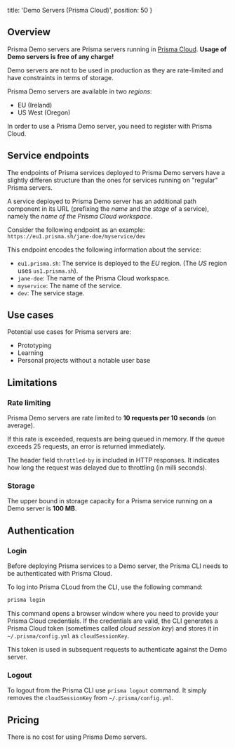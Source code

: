 
  title: 'Demo Servers (Prisma Cloud)',
  position: 50
}

## Overview

Prisma Demo servers are Prisma servers running in [Prisma Cloud](https://www.prisma.io/cloud/). **Usage of Demo servers is free of any charge!**

<Warning>

Demo servers are not to be used in production as they are rate-limited and have constraints in terms of storage.

</Warning>

Prisma Demo servers are available in two _regions_:

- EU (Ireland)
- US West (Oregon)

In order to use a Prisma Demo server, you need to register with Prisma Cloud.

## Service endpoints

The endpoints of Prisma services deployed to Prisma Demo servers have a slightly differen structure than the ones for services running on "regular" Prisma servers. 

A service deployed to Prisma Demo server has an additional path component in its URL (prefixing the _name_ and the _stage_ of a service), namely the _name of the Prisma Cloud workspace_.

Consider the following endpoint as an example: `https://eu1.prisma.sh/jane-doe/myservice/dev`

This endpoint encodes the following information about the service:

- `eu1.prisma.sh`: The service is deployed to the _EU_ region. (The _US_ region uses `us1.prisma.sh`).
- `jane-doe`: The name of the Prisma Cloud workspace.
- `myservice`: The name of the service.
- `dev`: The service stage.

## Use cases

Potential use cases for Prisma servers are:

- Prototyping
- Learning
- Personal projects without a notable user base

## Limitations

### Rate limiting

Prisma Demo servers are rate limited to **10 requests per 10 seconds** (on average).

If this rate is exceeded, requests are being queued in memory. If the queue exceeds 25 requests, an error is returned immediately. 

The header field `throttled-by` is included in HTTP responses. It indicates how long the request was delayed due to throttling (in milli seconds).

### Storage

The upper bound in storage capacity for a Prisma service running on a Demo server is **100 MB**.

## Authentication

### Login

Before deploying Prisma services to a Demo server, the Prisma CLI needs to be authenticated with Prisma Cloud.

To log into Prisma CLoud from the CLI, use the following command:

```bash
prisma login
```

This command opens a browser window where you need to provide your Prisma Cloud credentials. If the credentials are valid, the CLI generates a Prisma Cloud token (sometimes called _cloud session key_) and stores it in `~/.prisma/config.yml` as `cloudSessionKey`.

This token is used in subsequent requests to authenticate against the Demo server.

### Logout

To logout from the Prisma CLI use `prisma logout` command. It simply removes the `cloudSessionKey` from `~/.prisma/config.yml`.

## Pricing

There is no cost for using Prisma Demo servers.
